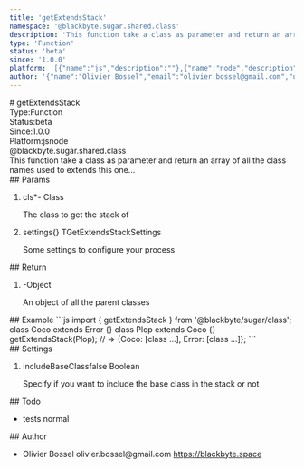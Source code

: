 ```yaml
---
title: 'getExtendsStack'
namespace: '@blackbyte.sugar.shared.class'
description: 'This function take a class as parameter and return an array of all the class names used to extends this one...'
type: 'Function'
status: 'beta'
since: '1.0.0'
platform: '[{"name":"js","description":""},{"name":"node","description":""}]'
author: '{"name":"Olivier Bossel","email":"olivier.bossel@gmail.com","url":"https://blackbyte.space"}'
---
```

<div class="docmap -mdx">
# getExtendsStack
<div class="docmap_metas">
<div class="docmap_type"><span class="docmap_type-label">Type:</span><span class="docmap_type-value">Function</span></div>
<div class="docmap_status"><span class="docmap_status-label">Status:</span><span class="docmap_status-value -beta">beta</span></div>
<div class="docmap_since"><span class="docmap_since-label">Since:</span><span class="docmap_since-value">1.0.0</span></div>
<div class="docmap_platform"><span class="docmap_platform-label">Platform:</span><span class="docmap_platform-value -js">js</span><span class="docmap_platform-value -node">node</span></div>
</div>
<div class="docmap_namespace">@blackbyte.sugar.shared.class</div>
<div class="docmap_description typo-lead typo-format">
This function take a class as parameter and return an array of all the class names used to extends this one...
</div>
<div class="docmap_params">
## Params
<ol class="docmap_list">
<li class="docmap_item">
<span class="docmap_name">cls<span class="docmap_required">*</span></span><span class="docmap_default">-</span> <span class="docmap_type">Class</span>
<p class="docmap_description">The class to get the stack of</p>
</li>
<li class="docmap_item">
<span class="docmap_name">settings</span><span class="docmap_default">&lcub;&rcub;</span> <span class="docmap_type">TGetExtendsStackSettings</span>
<p class="docmap_description">Some settings to configure your process</p>
</li>
</ol>
</div>
<div class="docmap_return">
## Return
<ol class="docmap_list">
<li class="docmap_item">
<span class="docmap_default">-</span><span class="docmap_type">Object</span>
<p class="docmap_description">An object of all the parent classes</p>
</li>
</ol>
</div>
<div class="docmap_examples">
## Example
<s-code language="js" header>
```js
import { getExtendsStack } from '@blackbyte/sugar/class';
class Coco extends Error {}
class Plop extends Coco {}
getExtendsStack(Plop); // => {Coco: [class ...], Error: [class ...]};
```
</s-code>
</div>
<div class="docmap_settings">
## Settings
<ol class="docmap_list">
<li class="docmap_item">
<span class="docmap_name">includeBaseClass</span><span class="docmap_default">false</span> <span class="docmap_type">Boolean</span>
<p class="docmap_description">Specify if you want to include the base class in the stack or not</p>
</li>
</ol>
</div>
<div class="docmap_todo">
## Todo
<ul class="docmap_list">
<li class="docmap_item">
<span class="docmap_description">tests</span>
<span class="docmap_priority -normal">normal</span>
</li>
</ul>
</div>
<div class="docmap_author">
## Author
<ul class="docmap_list">
<li class="docmap_item">
<span class="docmap_name">Olivier Bossel</span>
<span class="docmap_email">olivier.bossel@gmail.com</span>
<a href="https://blackbyte.space" target="_blank" class="docmap_url">https://blackbyte.space</a>
</li>
</ul>
</div>
</div>